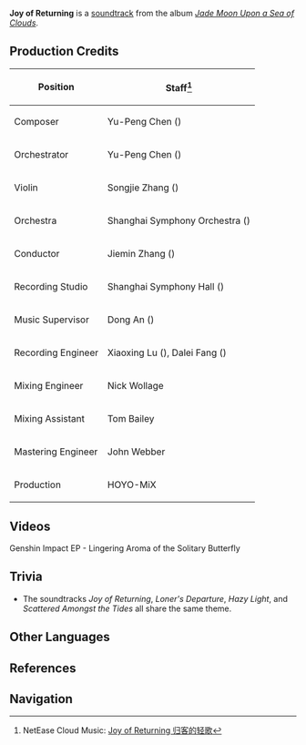 {{Soundtrack Infobox
|title          =
|image          = Jade Moon Upon a Sea of Clouds.jpg
|album          = Jade Moon Upon a Sea of Clouds
|disc           = 1
|number         = 24
|featured       =
|featured2      =
|featured3      =
|featured_disc  =
|featured_disc2 =
|featured_disc3 =
|youtube_id     = t1O7LpOTBfM
|youtube_time   = 1910
|spotify_id     = 5668rYVLBARZyimuWdnsyc
|played_in      = Bishui Plain
|during         = [[Bishui Plain]] (Day)
|domain         =
|previous       = Legends Swept Away
|next           = Loner's Departure
}}
'''Joy of Returning''' is a [[soundtrack]] from the album ''[[Jade Moon Upon a Sea of Clouds]]''.

==Production Credits==
{| class="wikitable" style="text-align:left; height:0.5em"
! Position
! Staff<ref>NetEase Cloud Music: [https://music.163.com/#/song?id=1492276416 Joy of Returning 归客的轻歌]</ref>
|-
! Composer
| Yu-Peng Chen ({{Lang|zh=陈致逸|mini=1}})
|-
! Orchestrator
| Yu-Peng Chen ({{Lang|zh=陈致逸|mini=1}})
|-
! Violin
| Songjie Zhang ({{Lang|zh=张松洁|mini=1}})
|-
! Orchestra
| Shanghai Symphony Orchestra ({{Lang|zh=上海交响乐团|mini=1}})
|-
! Conductor
| Jiemin Zhang ({{Lang|zh=张洁敏|mini=1}})
|-
! Recording Studio
| Shanghai Symphony Hall ({{Lang|zh=上海交响乐团音乐厅|mini=1}})
|-
! Music Supervisor
| Dong An ({{Lang|zh=安栋|mini=1}})
|-
! Recording Engineer
| Xiaoxing Lu ({{Lang|zh=陆晓幸|mini=1}}), Dalei Fang ({{Lang|zh=房大磊|mini=1}})
|-
! Mixing Engineer
| Nick Wollage
|-
! Mixing Assistant
| Tom Bailey
|-
! Mastering Engineer
| John Webber
|-
! Production
| HOYO-MiX
|}

==Videos==
<gallery hideaddbutton="true" captionalign="center">
Genshin Impact EP - Lingering Aroma of the Solitary Butterfly
</gallery>

==Trivia==
* <section begin=JoyTheme />The soundtracks ''Joy of Returning'', ''Loner's Departure'', ''Hazy Light'', and ''Scattered Amongst the Tides'' all share the same theme.<section end=JoyTheme />

==Other Languages==
{{Other Languages|default_hidden = 1
|en      = Joy of Returning
|zhs     = 归客的轻歌
|zhs_rm  = Guīkè de Qīnggē
|zht     = 歸客的輕歌
|zht_rm  = Guīkè de Qīnggē
|ja      = 帰り人の歌
|ja_rm   = Kaeribito no Uta{{Assumed}}
}}

==References==
{{Reflist}}

==Navigation==
{{Soundtrack Navbox|Jade Moon Upon a Sea of Clouds}}